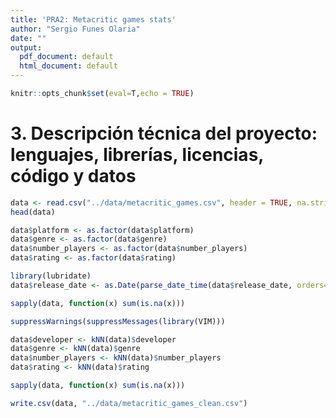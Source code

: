 ```yaml
---
title: 'PRA2: Metacritic games stats'
author: "Sergio Funes Olaria"
date: ""
output:
  pdf_document: default
  html_document: default
---
```


```r
knitr::opts_chunk$set(eval=T,echo = TRUE)
```

# 3. Descripción técnica del proyecto: lenguajes, librerías, licencias, código y datos

```r
data <- read.csv("../data/metacritic_games.csv", header = TRUE, na.strings = "")
head(data)
```

```r
data$platform <- as.factor(data$platform)
data$genre <- as.factor(data$genre)
data$number_players <- as.factor(data$number_players)
data$rating <- as.factor(data$rating)
```

```r
library(lubridate)
data$release_date <- as.Date(parse_date_time(data$release_date, orders=c("mdy")))
```

```r
sapply(data, function(x) sum(is.na(x)))
```

```r
suppressWarnings(suppressMessages(library(VIM)))

data$developer <- kNN(data)$developer
data$genre <- kNN(data)$genre
data$number_players <- kNN(data)$number_players
data$rating <- kNN(data)$rating
```

```r
sapply(data, function(x) sum(is.na(x)))
```

```r
write.csv(data, "../data/metacritic_games_clean.csv")
```
